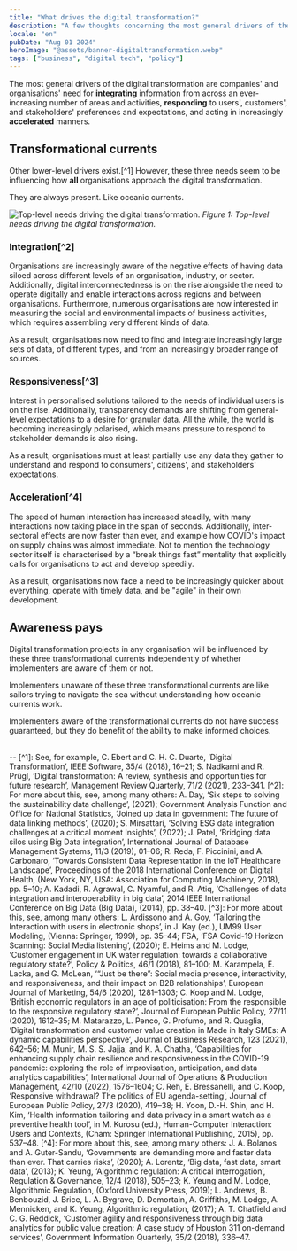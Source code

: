 ```yaml
---
title: "What drives the digital transformation?"
description: "A few thoughts concerning the most general drivers of the digital transformation"
locale: "en"
pubDate: "Aug 01 2024"
heroImage: "@assets/banner-digitaltransformation.webp"
tags: ["business", "digital tech", "policy"]
---
```


The most general drivers of the digital transformation are companies' and organisations' need for **integrating** information from across an ever-increasing number of areas and activities, **responding** to users', customers', and stakeholders' preferences and expectations, and acting in increasingly **accelerated** manners.

## Transformational currents
Other lower-level drivers exist.[^1] However, these three needs seem to be influencing how **all** organisations approach the digital transformation.

They are always present. Like oceanic currents.
    
![Top-level needs driving the digital transformation.](@assets/digital-transformation-currents.webp "Figure 1: Top-level needs driving the digital transformation.")
<span className="text-2sm">*Figure 1: Top-level needs driving the digital transformation.*</span>
      
### Integration[^2]
Organisations are increasingly aware of the negative effects of having data siloed across different levels of an organisation, industry, or sector. Additionally, digital interconnectedness is on the rise alongside the need to operate digitally and enable interactions across regions and between organisations. Furthermore, numerous organisations are now interested in measuring the social and environmental impacts of business activities, which requires assembling very different kinds of data.

As a result, organisations now need to find and integrate increasingly large sets of data, of different types, and from an increasingly broader range of sources.

### Responsiveness[^3]
Interest in personalised solutions tailored to the needs of individual users is on the rise. Additionally, transparency demands are shifting from general-level expectations to a desire for granular data. All the while, the world is becoming increasingly polarised, which means pressure to respond to stakeholder demands is also rising.

As a result, organisations must at least partially use any data they gather to understand and respond to consumers', citizens', and stakeholders' expectations.

### Acceleration[^4]
The speed of human interaction has increased steadily, with many interactions now taking place in the span of seconds. Additionally, inter-sectoral effects are now faster than ever, and example how COVID's impact on supply chains was almost immediate. Not to mention the technology sector itself is characterised by a “break things fast” mentality that explicitly calls for organisations to act and develop speedily.

As a result, organisations now face a need to be increasingly quicker about everything, operate with timely data, and be "agile" in their own development.

## Awareness pays
Digital transformation projects in any organisation will be influenced by these three transformational currents independently of whether implementers are aware of them or not.

Implementers unaware of these three transformational currents are like sailors trying to navigate the sea without understanding how oceanic currents work.

Implementers aware of the transformational currents do not have success guaranteed, but they do benefit of the ability to make informed choices.

<br />
--
[^1]: See, for example, C. Ebert and C. H. C. Duarte, ‘Digital Transformation’, IEEE Software, 35/4 (2018), 16–21; S. Nadkarni and R. Prügl, ‘Digital transformation: A review, synthesis and opportunities for future research’, Management Review Quarterly, 71/2 (2021), 233–341. 
[^2]: For more about this, see, among many others: A. Day, ‘Six steps to solving the sustainability data challenge’, (2021); Government Analysis Function and Office for National Statistics, ‘Joined up data in government: The future of data linking methods’, (2020); S. Mirsattari, ‘Solving ESG data integration challenges at a critical moment Insights’, (2022); J. Patel, ‘Bridging data silos using Big Data integration’, International Journal of Database Management Systems, 11/3 (2019), 01–06; R. Reda, F. Piccinini, and A. Carbonaro, ‘Towards Consistent Data Representation in the IoT Healthcare Landscape’, Proceedings of the 2018 International Conference on Digital Health, (New York, NY, USA: Association for Computing Machinery, 2018), pp. 5–10; A. Kadadi, R. Agrawal, C. Nyamful, and R. Atiq, ‘Challenges of data integration and interoperability in big data’, 2014 IEEE International Conference on Big Data (Big Data), (2014), pp. 38–40.
[^3]: For more about this, see, among many others: L. Ardissono and A. Goy, ‘Tailoring the Interaction with users in electronic shops’, in J. Kay (ed.), UM99 User Modeling, (Vienna: Springer, 1999), pp. 35–44; FSA, ‘FSA Covid-19 Horizon Scanning: Social Media listening’, (2020); E. Heims and M. Lodge, ‘Customer engagement in UK water regulation: towards a collaborative regulatory state?’, Policy & Politics, 46/1 (2018), 81–100; M. Karampela, E. Lacka, and G. McLean, ‘“Just be there”: Social media presence, interactivity, and responsiveness, and their impact on B2B relationships’, European Journal of Marketing, 54/6 (2020), 1281–1303; C. Koop and M. Lodge, ‘British economic regulators in an age of politicisation: From the responsible to the responsive regulatory state?’, Journal of European Public Policy, 27/11 (2020), 1612–35; M. Matarazzo, L. Penco, G. Profumo, and R. Quaglia, ‘Digital transformation and customer value creation in Made in Italy SMEs: A dynamic capabilities perspective’, Journal of Business Research, 123 (2021), 642–56; M. Munir, M. S. S. Jajja, and K. A. Chatha, ‘Capabilities for enhancing supply chain resilience and responsiveness in the COVID-19 pandemic: exploring the role of improvisation, anticipation, and data analytics capabilities’, International Journal of Operations & Production Management, 42/10 (2022), 1576–1604; C. Reh, E. Bressanelli, and C. Koop, ‘Responsive withdrawal? The politics of EU agenda-setting’, Journal of European Public Policy, 27/3 (2020), 419–38; H. Yoon, D.-H. Shin, and H. Kim, ‘Health information tailoring and data privacy in a smart watch as a preventive health tool’, in M. Kurosu (ed.), Human-Computer Interaction: Users and Contexts, (Cham: Springer International Publishing, 2015), pp. 537–48.
[^4]: For more about this, see, among many others: J. A. Bolanos and A. Guter-Sandu, ‘Governments are demanding more and faster data than ever. That carries risks’, (2020); A. Lorentz, ‘Big data, fast data, smart data’, (2013); K. Yeung, ‘Algorithmic regulation: A critical interrogation’, Regulation & Governance, 12/4 (2018), 505–23; K. Yeung and M. Lodge, Algorithmic Regulation, (Oxford University Press, 2019); L. Andrews, B. Benbouzid, J. Brice, L. A. Bygrave, D. Demortain, A. Griffiths, M. Lodge, A. Mennicken, and K. Yeung, Algorithmic regulation, (2017); A. T. Chatfield and C. G. Reddick, ‘Customer agility and responsiveness through big data analytics for public value creation: A case study of Houston 311 on-demand services’, Government Information Quarterly, 35/2 (2018), 336–47.